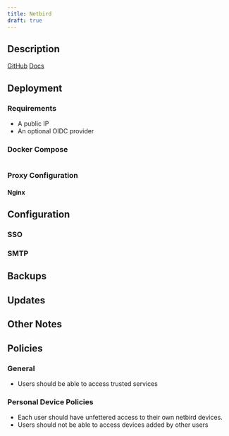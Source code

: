```yaml
---
title: Netbird
draft: true
---
```


## Description


[GitHub]()
[Docs]()

## Deployment

### Requirements
- A public IP
- An optional OIDC provider

### Docker Compose
```yaml

```


### Proxy Configuration

#### Nginx

## Configuration

### SSO

### SMTP

## Backups

## Updates

## Other Notes


## Policies

### General
- Users should be able to access trusted services

### Personal Device Policies
- Each user should have unfettered access to their own netbird devices.
- Users should not be able to access devices added by other users